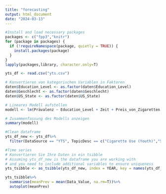 ```yaml
---
title: "forecasting"
output: html_document
date: "2024-03-13"
---
```

```r
#Install and load necessary packages
packages <- c("fpp3","knitr")
for (package in packages) {
  if (!requireNamespace(package, quietly = TRUE)) {
    install.packages(package)
  }
}
lapply(packages,library, character.only=T)
```

```r
yts_df <- read.csv("yts.csv")
```

```r
# Konvertieren von kategorischen Variablen in Faktoren
daten$Education_Level <- as.factor(daten$Education_Level)
daten$Geschlecht <- as.factor(daten$Geschlecht)
daten$US_State <- as.factor(daten$US_State)
```

```r
# Lineares Modell aufstellen
modell <- lm(Prävalenz ~ Education_Level + Zeit + Preis_von_Zigaretten + Ausgaben_für_Raucherkampagnen + Geschlecht + US_State, data = daten)

# Zusammenfassung des Modells anzeigen
summary(modell)
```

```r
#Clean dataframe
yts_df_new <- yts_df%>%
  filter(DataSource == "YTS", TopicDesc == c("Cigarette Use (Youth)","Smokeless Tobacco Use (Youth)"))
```

```r
#Time series
# Konvertieren Sie Ihre Daten in ein tsibble
# Assuming yts_df_new is the dataframe you are working with
# and you need to include additional variables to ensure uniqueness
yts_tsibble <- as_tsibble(yts_df_new, index = YEAR, key = names(yts_df_new)[!names(yts_df_new) %in% "YEAR"])

```

```r
yts_tsibble%>%
  summarise(meanPrev = mean(Data_Value, na.rm=T))%>%
  autoplot(meanPrev)
```




